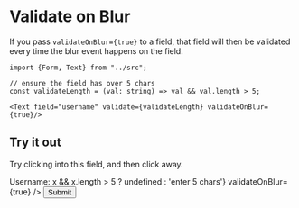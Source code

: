 
<Meta title="Validation" />

# Validate on Blur

If you pass `validateOnBlur={true}` to a field, that field will then be validated every time
the blur event happens on the field.

```tsx
import {Form, Text} from "../src";

// ensure the field has over 5 chars
const validateLength = (val: string) => val && val.length > 5;

<Text field="username" validate={validateLength} validateOnBlur={true}/>
```

## Try it out

Try clicking into this field, and then click away.

<Preview>
  <Story name="Validate on blur">
    <Form>
        <label>
            Username:
            <Text field="username" 
                validate={(x) => x && x.length > 5 ? undefined : 'enter 5 chars'}
                validateOnBlur={true}
            />
        </label>
        <button type="submit">Submit</button>
        <State />
    </Form>
  </Story>
</Preview>

